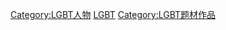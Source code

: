 [[Category:LGBT人物|Category:LGBT人物]]
[[Category:各身分虛構角色|LGBT]]
[[Category:LGBT题材作品|Category:LGBT题材作品]]